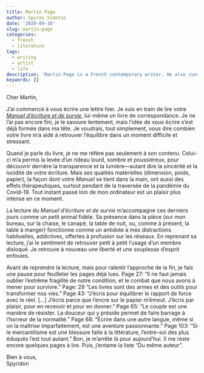 ```yaml
---
title: Martin Page
author: Spyros Simotas
date: '2020-09-18'
slug: martin-page
categories:
  - french
  - literature
tags:
  - writing
  - artist
  - life
description: 'Martin Page is a French contemporary writer. He also runs with Coline Pierré, Monstrograph, a DIY publishing house.'
keywords: []
---
```


Cher Martin, 

J'ai commencé à vous écrire une lettre hier. Je suis en train de lire votre [_Manuel d'écriture et de survie_](https://www.seuil.com/ouvrage/manuel-d-ecriture-et-de-survie-martin-page/9782021174885), lui-même un livre de correspondance. Je ne l'ai pas encore fini, je le savoure lentement, mais l'idée de vous écrire s'est déjà formée dans ma tête. Je voudrais, tout simplement, vous dire combien votre livre m'a aidé à retrouver l'équilibre dans un moment difficile et stressant. 

Quand je parle du livre, je ne me réfère pas seulement à son contenu. Celui-ci m'a permis la levée d'un rideau lourd, sombre et poussiéreux, pour découvrir derrière la transparence et la lumière---autant dire la sincérité et la lucidité de votre écriture. Mais ses qualités matérielles (dimension, poids, papier), la façon dont votre _Manuel_ se tient dans la main, ont aussi des effets thérapeutiques, surtout pendant de la traversée de la pandémie du Covid-19. Tout instant passé loin de mon ordinateur est un plaisir plus intense en ce moment. 

La lecture du _Manuel d'écriture et de survie_ m'accompagne ces derniers jours comme un petit animal fidèle. Sa présence dans la pièce (sur mon bureau, sur la chaise, le canapé, la table de nuit, ou, comme à présent, la table à manger) fonctionne comme un antidote à mes distractions habituelles, addictives, offertes à profusion sur les réseaux. En reprenant sa lecture, j'ai le sentiment de retrouver petit à petit l'usage d'un membre disloqué. Je retrouve à nouveau une liberté et une souplesse d'esprit enfouies. 

Avant de reprendre la lecture, mais pour ralentir l'approche de la fin, je fais une pause pour feuilleter les pages déjà lues. Page 27: "Il ne faut jamais oublier l'extrême fragilité de notre condition, et le combat que nous avons à mener pour survivre." Page: 29 "Les livres sont des armes et des outils pour transformer nos vies." Page 43: "J'écris pour équilibrer le rapport de force avec le réel. [...] J'écris parce que l'encre sur le papier m'émeut. J'écris par plaisir, pour en recevoir et pour en donner." Page 65: "Le couple est une manière de résister. La douceur qui y préside permet de faire barrage à l'horreur de la normalité." Page 68: "Écrire dans une autre langue, même si on la maîtrise imparfaitement, est une aventure passionnante." Page 103: "Si le mercantilisme est une blessure faite à la littérature, l'entre-soi des plus éduqués l'est tout autant." Bon, je m'arrête là pour aujourd'hui. Il me reste encore quelques pages à lire. Puis, j'entame la liste "Du même auteur". 

Bien à vous,  
Spyridon



